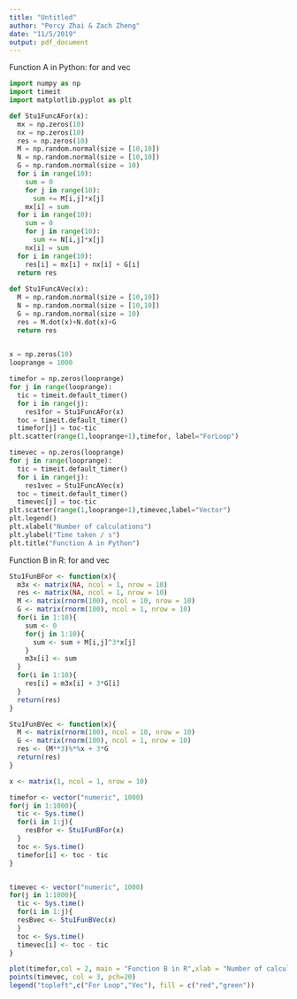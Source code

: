 ```yaml
---
title: "Untitled"
author: "Percy Zhai & Zach Zheng"
date: "11/5/2019"
output: pdf_document
---
```


Function A in Python: for and vec
```python
import numpy as np
import timeit
import matplotlib.pyplot as plt

def Stu1FuncAFor(x):
  mx = np.zeros(10)
  nx = np.zeros(10)
  res = np.zeros(10)
  M = np.random.normal(size = [10,10])
  N = np.random.normal(size = [10,10])
  G = np.random.normal(size = 10)
  for i in range(10):
    sum = 0
    for j in range(10):
      sum += M[i,j]*x[j]
    mx[i] = sum
  for i in range(10):
    sum = 0
    for j in range(10):
      sum += N[i,j]*x[j]
    nx[i] = sum
  for i in range(10):
    res[i] = mx[i] + nx[i] + G[i]
  return res
  
def Stu1FuncAVec(x):
  M = np.random.normal(size = [10,10])
  N = np.random.normal(size = [10,10])
  G = np.random.normal(size = 10)
  res = M.dot(x)+N.dot(x)+G
  return res
  

x = np.zeros(10)
looprange = 1000

timefor = np.zeros(looprange)
for j in range(looprange):
  tic = timeit.default_timer()
  for i in range(j):
    res1for = Stu1FuncAFor(x)
  toc = timeit.default_timer()
  timefor[j] = toc-tic
plt.scatter(range(1,looprange+1),timefor, label="ForLoop")

timevec = np.zeros(looprange)
for j in range(looprange):
  tic = timeit.default_timer()
  for i in range(j):
    res1vec = Stu1FuncAVec(x)
  toc = timeit.default_timer()
  timevec[j] = toc-tic
plt.scatter(range(1,looprange+1),timevec,label="Vector")
plt.legend()
plt.xlabel("Number of calculations")
plt.ylabel("Time taken / s")
plt.title("Function A in Python")
```

Function B in R: for and vec
```r
Stu1FunBFor <- function(x){
  m3x <- matrix(NA, ncol = 1, nrow = 10)
  res <- matrix(NA, ncol = 1, nrow = 10)
  M <- matrix(rnorm(100), ncol = 10, nrow = 10)
  G <- matrix(rnorm(100), ncol = 1, nrow = 10)
  for(i in 1:10){
    sum <- 0
    for(j in 1:10){
      sum <- sum + M[i,j]^3*x[j]
    }
    m3x[i] <- sum
  }
  for(i in 1:10){
    res[i] = m3x[i] + 3*G[i]
  }
  return(res)
}

Stu1FunBVec <- function(x){
  M <- matrix(rnorm(100), ncol = 10, nrow = 10)
  G <- matrix(rnorm(100), ncol = 1, nrow = 10)
  res <- (M**3)%*%x + 3*G
  return(res)
}

x <- matrix(1, ncol = 1, nrow = 10)

timefor <- vector("numeric", 1000)
for(j in 1:1000){
  tic <- Sys.time()
  for(i in 1:j){
    resBfor <- Stu1FunBFor(x)
  }
  toc <- Sys.time()
  timefor[i] <- toc - tic
}


timevec <- vector("numeric", 1000)
for(j in 1:1000){
  tic <- Sys.time()
  for(i in 1:j){
  resBvec <- Stu1FunBVec(x)
  }
  toc <- Sys.time()
  timevec[i] <- toc - tic
}

plot(timefor,col = 2, main = "Function B in R",xlab = "Number of calculations",ylab = "Time taken / s",pch=20)
points(timevec, col = 3, pch=20)
legend("topleft",c("For Loop","Vec"), fill = c("red","green"))
```

